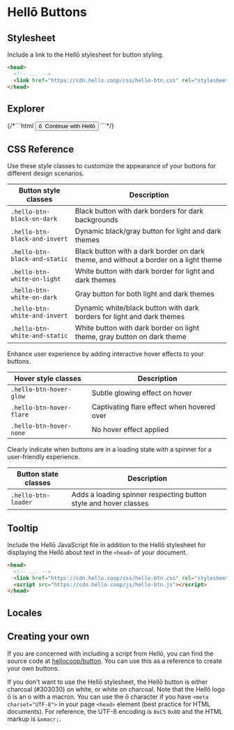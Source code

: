 
# Hellō Buttons

## Stylesheet

Include a link to the Hellō stylesheet for button styling.

```html {3}
<head>
  <!-- ... -->
  <link href="https://cdn.hello.coop/css/hello-btn.css" rel="stylesheet"/>
</head>
```

## Explorer

<ButtonExplorer>
  {/*```html
    <button class="hello-btn">
      ō&nbsp;&nbsp;Continue with Hellō
    </button>
  ```*/}
</ButtonExplorer>

## CSS Reference

Use these style classes to customize the appearance of your buttons for different design scenarios.

| Button style classes           | Description                                             | 
| ------------------------------ | ------------------------------------------------------- | 
| `.hello-btn-black-on-dark`<span className="w-64 block"/>    | Black button with dark borders for dark backgrounds                       | 
| `.hello-btn-black-and-invert`  | Dynamic black/gray button for light and dark themes     |
| `.hello-btn-black-and-static`  | Black button with a dark border on dark theme, and without a border on a light theme              |
| `.hello-btn-white-on-light`    | White button with dark border for light and dark themes |
| `.hello-btn-white-on-dark`     | Gray button for both light and dark themes              |
| `.hello-btn-white-and-invert`  | Dynamic white/black button with dark borders for light and dark themes |
| `.hello-btn-white-and-static`  | White button with dark border on light theme, gray button on dark theme  |

Enhance user experience by adding interactive hover effects to your buttons.

| Hover style classes     | Description                                    |
| ----------------------- | ---------------------------------------------- |
| `.hello-btn-hover-glow` | Subtle glowing effect on hover         |
| `.hello-btn-hover-flare`| Captivating flare effect when hovered over |
| `.hello-btn-hover-none` | No hover effect applied                        |

Clearly indicate when buttons are in a loading state with a spinner for a user-friendly experience.

| Button state classes    | Description                                    |
| ----------------------- | ---------------------------------------------- |
| `.hello-btn-loader`     | Adds a loading spinner respecting button style and hover classes         |

## Tooltip

Include the Hellō JavaScript file in addition to the Hellō stylesheet for displaying the Hellō about text in the `<head>` of your document. 

```html {4}
<head>
  <!-- ... -->
  <link href="https://cdn.hello.coop/css/hello-btn.css" rel="stylesheet"/>
  <script src="https://cdn.hello.coop/js/hello-btn.js"></script>
</head>
```

## Locales

## Creating your own

If you are concerned with including a script from Hellō, you can find the source code at [hellocoop/button](https://github.com/hellocoop/button). You can use this as a reference to create your own buttons.  

If you don't want to use the Hellō stylesheet, the Hellō button is either charcoal (#303030) on white, or white on charcoal. Note that the Hellō logo ō is an o with a macron. You can use the ō character if you have `<meta charset="UTF-8">` in your page `<head>` element (best practice for HTML documents). For reference, the UTF-8 encoding is `0xC5` `0x8D` and the HTML markup is `&omacr;`.